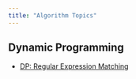 ```yaml
---
title: "Algorithm Topics"
---
```


## Dynamic Programming

- [DP: Regular Expression Matching](dp_regex.qmd)
